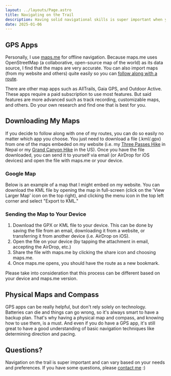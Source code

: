 ```yaml
---
layout: ../layouts/Page.astro
title: Navigating on the Trail
description: Having solid navigational skills is super important when you're out on a backcountry trail where there's no cell service. You don't want to get lost and have a bad time, so it's crucial to be able to navigate effectively.
date: 2025-01-06
---
```



## GPS Apps

Personally, I use [maps.me](https://maps.me/) for offline navigation. Because maps.me uses OpenStreetMap (a collaborative, open-source map of the world) as its data source, I find that the maps are very accurate. You can also import maps (from my website and others) quite easily so you can [follow along with a route](#downloading-my-maps).

There are other map apps such as AllTrails, Gaia GPS, and Outdoor Active. These apps require a paid subscription to use most features. But said features are more advanced such as track recording, customizable maps, and others. Do your own research and find one that is best for you.

## Downloading My Maps

If you decide to follow along with one of my routes, you can do so easily no matter which app you choose. You just need to download a file (.kml/.gpx) from one of the maps embeded on my website (i.e. my [Three Passes Hike](/guides/how-to-solo-hike-the-three-passes-trek) in Nepal or my [Grand Canyon Hike](/guides/how-to-hike-inside-the-grand-canyon) in the US). Once you have the file downloaded, you can send it to yourself via email (or AirDrop for iOS devices) and open the file with maps.me or your device.

### Google Map

Below is an example of a map that I might embed on my website. You can download the KML file by opening the map in full-screen (click on the 'View Larger Map' icon on the top right), and clicking the menu icon in the top left corner and select "Export to KML."
<GoogleMap mapId="1oAOx1pOeMl1QyJJ2_LfTm9elaSQ6urc" />

### Sending the Map to Your Device

1. Download the GPX or KML file to your device. This can be done by saving the file from an email, downloading it from a website, or transferring it from another device (i.e. AirDrop on iOS).
2. Open the file on your device (by tapping the attachment in email, accepting the AirDrop, etc.)
3. Share the file with maps.me by clicking the share icon and choosing maps.me.
4. Once maps.me opens, you should have the route as a new bookmark.

Please take into consideration that this process can be different based on your device and maps.me version.

## Physical Maps and Compass

GPS apps can be really helpful, but don't rely solely on technology. Batteries can die and things can go wrong, so it's always smart to have a backup plan. That's why having a physical map and compass, and knowing how to use them, is a must. And even if you do have a GPS app, it's still great to have a good understanding of basic navigation techniques like determining direction and pacing.

## Questions?

Navigation on the trail is super important and can vary based on your needs and preferences. If you have some questions, please [contact me](/contact) :)
